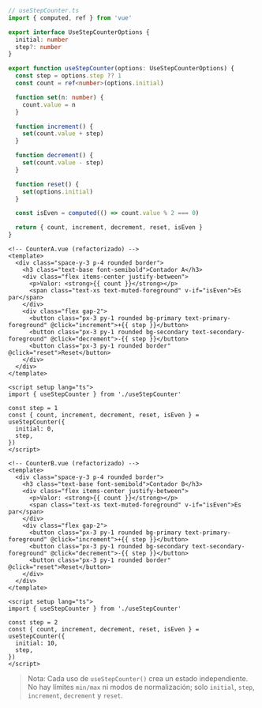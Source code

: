 ```ts
// useStepCounter.ts
import { computed, ref } from 'vue'

export interface UseStepCounterOptions {
  initial: number
  step?: number
}

export function useStepCounter(options: UseStepCounterOptions) {
  const step = options.step ?? 1
  const count = ref<number>(options.initial)

  function set(n: number) {
    count.value = n
  }

  function increment() {
    set(count.value + step)
  }

  function decrement() {
    set(count.value - step)
  }

  function reset() {
    set(options.initial)
  }

  const isEven = computed(() => count.value % 2 === 0)

  return { count, increment, decrement, reset, isEven }
}
```

```vue
<!-- CounterA.vue (refactorizado) -->
<template>
  <div class="space-y-3 p-4 rounded border">
    <h3 class="text-base font-semibold">Contador A</h3>
    <div class="flex items-center justify-between">
      <p>Valor: <strong>{{ count }}</strong></p>
      <span class="text-xs text-muted-foreground" v-if="isEven">Es par</span>
    </div>
    <div class="flex gap-2">
      <button class="px-3 py-1 rounded bg-primary text-primary-foreground" @click="increment">+{{ step }}</button>
      <button class="px-3 py-1 rounded bg-secondary text-secondary-foreground" @click="decrement">-{{ step }}</button>
      <button class="px-3 py-1 rounded border" @click="reset">Reset</button>
    </div>
  </div>
</template>

<script setup lang="ts">
import { useStepCounter } from './useStepCounter'

const step = 1
const { count, increment, decrement, reset, isEven } = useStepCounter({
  initial: 0,
  step,
})
</script>
```

```vue
<!-- CounterB.vue (refactorizado) -->
<template>
  <div class="space-y-3 p-4 rounded border">
    <h3 class="text-base font-semibold">Contador B</h3>
    <div class="flex items-center justify-between">
      <p>Valor: <strong>{{ count }}</strong></p>
      <span class="text-xs text-muted-foreground" v-if="isEven">Es par</span>
    </div>
    <div class="flex gap-2">
      <button class="px-3 py-1 rounded bg-primary text-primary-foreground" @click="increment">+{{ step }}</button>
      <button class="px-3 py-1 rounded bg-secondary text-secondary-foreground" @click="decrement">-{{ step }}</button>
      <button class="px-3 py-1 rounded border" @click="reset">Reset</button>
    </div>
  </div>
</template>

<script setup lang="ts">
import { useStepCounter } from './useStepCounter'

const step = 2
const { count, increment, decrement, reset, isEven } = useStepCounter({
  initial: 10,
  step,
})
</script>
```

> Nota: Cada uso de `useStepCounter()` crea un estado independiente. No hay límites `min/max` ni modos de normalización; solo `initial`, `step`, `increment`, `decrement` y `reset`.
